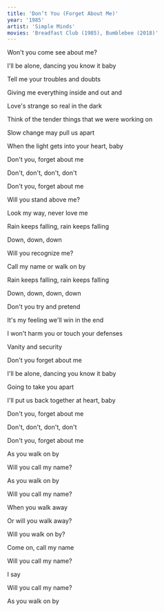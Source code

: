```yaml
---
title: 'Don’t You (Forget About Me)'
year: '1985'
artist: 'Simple Minds'
movies: 'Breadfast Club (1985), Bumblebee (2018)'
---
```


<Section>

Won't you come see about me?

I'll be alone, dancing you know it baby

Tell me your troubles and doubts

Giving me everything inside and out and

Love's strange so real in the dark

Think of the tender things that we were working on

Slow change may pull us apart

When the light gets into your heart, baby

</Section>

<Section>

Don't you, forget about me

Don't, don't, don't, don't

Don't you, forget about me

</Section>

<Section>

Will you stand above me?

Look my way, never love me

Rain keeps falling, rain keeps falling

Down, down, down

Will you recognize me?

Call my name or walk on by

Rain keeps falling, rain keeps falling

Down, down, down, down

</Section>

<Section>

Don't you try and pretend

It's my feeling we'll win in the end

I won't harm you or touch your defenses

Vanity and security

</Section>

<Section>

Don't you forget about me

I'll be alone, dancing you know it baby

Going to take you apart

I'll put us back together at heart, baby

Don't you, forget about me

Don't, don't, don't, don't

Don't you, forget about me

</Section>

<Section>

As you walk on by

Will you call my name?

As you walk on by

Will you call my name?

When you walk away

Or will you walk away?

Will you walk on by?

Come on, call my name

Will you call my name?

I say

Will you call my name?

As you walk on by

</Section>

